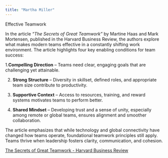 ```yaml
---
title: "Martha Miller"
---
```


Effective Teamwork

In the article *"The Secrets of Great Teamwork"* by Martine Haas and Mark Mortensen, published in the Harvard Business Review, the authors explore what makes modern teams effective in a constantly shifting work environment. The article highlights four key enabling conditions for team success:

1.**Compelling Direction** – Teams need clear, engaging goals that are challenging yet attainable.

2. **Strong Structure** – Diversity in skillset, defined roles, and appropriate team size contribute to productivity.

3. **Supportive Context** – Access to resources, training, and reward systems motivates teams to perform better.

4. **Shared Mindset** – Developing trust and a sense of unity, especially among remote or global teams, ensures alignment and smoother collaboration.

The article emphasizes that while technology and global connectivity have changed how teams operate, foundational teamwork principles still apply. Teams thrive when leadership fosters clarity, communication, and cohesion.

[The Secrets of Great Teamwork - Harvard Business Review](https://hbr.org/2016/06/the-secrets-of-great-teamwork)
